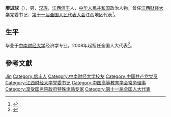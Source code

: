 '''廖进球'''（{{bd|1958年||}}），男，[[汉族|汉族]]，[[江西|江西]][[信丰|信丰]]人，[[中华人民共和国|中华人民共和国]]政治人物，曾任[[江西财经大学|江西财经大学]]党委书记、[[第十一届全国人民代表大会|第十一届全国人民代表大会]]江西地区代表<ref>{{cite web|author=新华网|title=第十一届全国人大代表|url=http://news.xinhuanet.com/ziliao/2008-03/03/content_7708230.htm?node=36628|publisher=新华网|accessdate=2014-01-07|archive-date=2014-01-10|archive-url=https://web.archive.org/web/20140110211415/http://news.xinhuanet.com/ziliao/2008-03/03/content_7708230.htm?node=36628|dead-url=no}}</ref>。

== 生平 ==
毕业于[[中南财经大学|中南财经大学]]经济学专业。2008年起担任全国人大代表<ref>{{cite news|title=全国人大代表信息-廖进球|url= http://210.82.31.1:8084/delegate/viewDelegate.action?dbid=111196|accessdate=2013-04-05|newspaper=全国人大网|archive-url=https://web.archive.org/web/20140424083656/http://www.npc.gov.cn/delegate/viewDelegate.action?dbid=111196|archive-date=2014-04-24|dead-url=yes}}</ref>。

== 參考文獻 ==
{{reflist}}

{{Navboxes
| title  = 廖进球在[[中国高等教育学会|中国高等教育学会]]的职务
| list1  =
{{中国高等教育学会第五届理事会}}
}}

{{Authority control}}
{{DEFAULTSORT:Liao廖}}
[[Category:廖姓|Jin]]
[[Category:信丰人|Category:信丰人]]
[[Category:中南财经大学校友|Category:中南财经大学校友]]
[[Category:中国共产党党员|Category:中国共产党党员]]
[[Category:江西财经大学党委书记|Category:江西财经大学党委书记]]
[[Category:中国高等教育学会常务理事|Category:中国高等教育学会常务理事]]
[[Category:享受国务院政府特殊津贴专家|Category:享受国务院政府特殊津贴专家]]
[[Category:第十一届全国人大代表|Category:第十一届全国人大代表]]